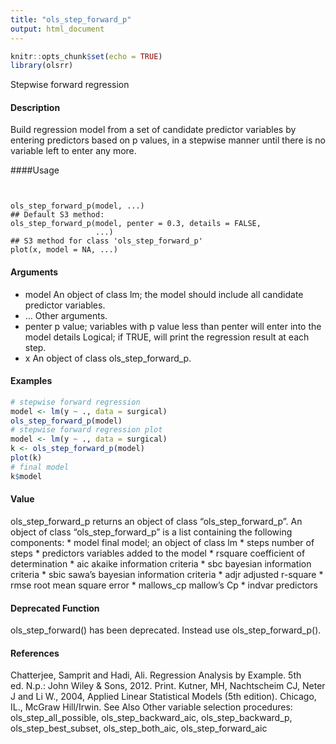 ```yaml
---
title: "ols_step_forward_p"
output: html_document
---
```


```r
knitr::opts_chunk$set(echo = TRUE)
library(olsrr)
```

Stepwise forward regression

#### Description 
 
Build regression model from a set of candidate predictor variables by entering predictors based on
p values, in a stepwise manner until there is no variable left to enter any more.

####Usage 
<pre><code>

ols_step_forward_p(model, ...)
## Default S3 method:
ols_step_forward_p(model, penter = 0.3, details = FALSE,
                   ...)
## S3 method for class 'ols_step_forward_p'
plot(x, model = NA, ...)
</code></pre>

#### Arguments
* model An object of class lm; the model should include all candidate predictor variables.
* ... Other arguments.
* penter p value; variables with p value less than penter will enter into the model details Logical; if TRUE, will print the regression result at each step.
* x An object of class ols_step_forward_p.

#### Examples 

```r

# stepwise forward regression
model <- lm(y ~ ., data = surgical)
ols_step_forward_p(model)
# stepwise forward regression plot
model <- lm(y ~ ., data = surgical)
k <- ols_step_forward_p(model)
plot(k)
# final model
k$model
```

#### Value
ols_step_forward_p returns an object of class "ols_step_forward_p". 
An object of class "ols_step_forward_p" is a list containing the following components:
* model final model; an object of class lm
* steps number of steps
* predictors variables added to the model
* rsquare coefficient of determination
* aic akaike information criteria
* sbc bayesian information criteria
* sbic sawa’s bayesian information criteria
* adjr adjusted r-square
* rmse root mean square error
* mallows_cp mallow’s Cp
* indvar predictors

#### Deprecated Function
ols_step_forward() has been deprecated. Instead use ols_step_forward_p().

#### References
Chatterjee, Samprit and Hadi, Ali. Regression Analysis by Example. 5th ed. N.p.: John Wiley &
  Sons, 2012. Print.
Kutner, MH, Nachtscheim CJ, Neter J and Li W., 2004, Applied Linear Statistical Models (5th                                                                                edition). Chicago, IL., McGraw Hill/Irwin.
See Also
Other variable selection procedures: ols_step_all_possible, ols_step_backward_aic, ols_step_backward_p,
ols_step_best_subset, ols_step_both_aic, ols_step_forward_aic
